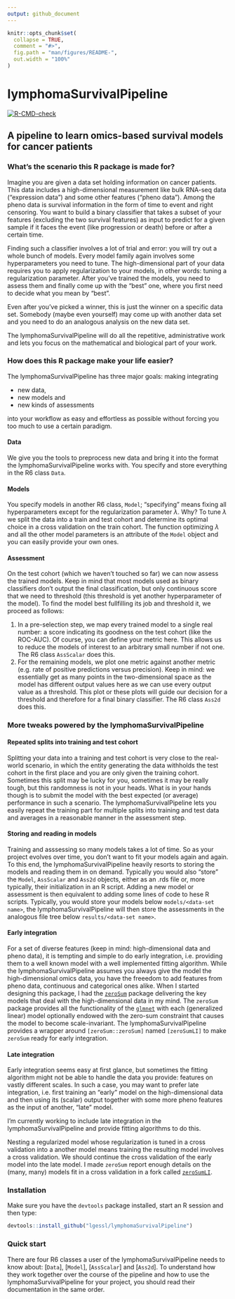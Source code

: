 ```yaml
---
output: github_document
---
```


<!-- README.md is generated from README.Rmd. Please edit that file -->

```r
knitr::opts_chunk$set(
  collapse = TRUE,
  comment = "#>",
  fig.path = "man/figures/README-",
  out.width = "100%"
)
```

# lymphomaSurvivalPipeline

  <!-- badges: start -->

  [![R-CMD-check](https://github.com/lgessl/lymphomaSurvivalPipeline/actions/workflows/R-CMD-check.yaml/badge.svg)](https://github.com/lgessl/lymphomaSurvivalPipeline/actions/workflows/R-CMD-check.yaml)

  <!-- badges: end -->

## A pipeline to learn omics-based survival models for cancer patients

### What's the scenario this R package is made for?

Imagine you are given a data set holding information on cancer patients. This data includes a high-dimensional 
measurement like bulk RNA-seq data ("expression data") and some other features ("pheno data"). Among the pheno data
is survival information in the form of time to event and right censoring. You want to build a binary classifier 
that takes a subset of your features (excluding the two survival features) as input to predict for a given sample 
if it faces the event (like progression or death) before or after a certain time.

Finding such a classifier involves a lot of trial and error: you will try out a whole bunch of models. Every model 
family again involves some hyperparameters you need to tune. The high-dimensional part of your data requires you 
to apply regularization to your models, in other words: tuning a regularization parameter. After you've trained 
the models, you need to assess them and finally come up with the "best" one, where you first need to decide what 
you mean by "best".

Even after you've picked a winner, this is just the winner on a specific data set. Somebody (maybe even yourself) 
may come up with another data set and you need to do an analogous analysis on the new data set.

The lymphomaSurvivalPipeline will do all the repetitive, administrative work and lets you focus on the mathematical 
and biological part of your work.

### How does this R package make your life easier?

The lymphomaSurvivalPipeline has three major goals: making integrating 

- new data,
- new models and 
- new kinds of assessments 

into your workflow as easy and effortless as possible without forcing you too much to use a certain paradigm.

#### Data

We give you the tools to preprocess new data and bring it into the format the lymphomaSurvivalPipeline works with. 
You specify and store everything in the R6 class `Data`.

#### Models

You specify models in another R6 class, `Model`; "specifying" means fixing all hyperparameters except for the 
regularization parameter $\lambda$. Why? To tune $\lambda$ we split the data into a train and test cohort 
and determine its optimal choice in a cross validation on the train cohort. The function optimizing $\lambda$ and 
all the other model parameters is an attribute of the `Model` object and you can easily provide your own ones.

#### Assessment

On the test cohort (which we haven't touched so far) we can now assess the trained models. Keep in mind that most 
models used as binary classifiers don't output the final classification, but only continuous score that 
we need to threshold (this threshold is yet another hyperparameter of the model). To find the model best 
fullfilling its job and threshold it, we proceed as follows:

1. In a pre-selection step, we map every trained model to a single real number: a score indicating its goodness 
   on the test cohort (like the ROC-AUC). Of course, you can define your metric here. This allows us to reduce 
   the models of interest to an arbitrary small number if not one. The R6 class `AssScalar` does this.
2. For the remaining models, we plot one metric against another metric (e.g. rate of positive predictions 
   versus precision). Keep in mind: we essentially get as many points in the two-dimensional space as the 
   model has different output values here as we can use every output value as a threshold. This plot or 
   these plots will guide our decision for a threshold and therefore for a final binary classifier. The 
   R6 class `Ass2d` does this.

### More tweaks powered by the lymphomaSurvivalPipeline

#### Repeated splits into training and test cohort

Splitting your data into a training and test cohort is very close to the real-world scenario, in which the entity 
generating the data withholds the test cohort in the first place and you are only given the training cohort. 
Sometimes this split may be lucky for you, sometimes it may be really tough, but this randomness is not in your 
heads. What is in your hands though is to submit the model with the best expected (or average) performance in 
such a scenario. The lymphomaSurvivalPipeline lets you easily repeat the training part for 
multiple splits into training and test data and averages in a reasonable manner in the assessment step.

#### Storing and reading in models

Training and asssessing so many models takes a lot of time. So as your project evolves over time, you don't 
want to fit your models again and again. To this end, the lymphomaSurvivalPipeline heavily resorts 
to storing the models and reading them in on demand. Typically you would also "store" the `Model`, `AssScalar` and 
`Ass2d` objects, either as an .rds file or, more typically, their initialization in an R script. Adding a new model 
or assessment is then equivalent to adding some lines of code to hese R scripts. Typically, you would store your 
models below `models/<data-set name>`, the lymphomaSurvivalPipeline will then store the assessments in the analogous 
file tree below `results/<data-set name>`. 

#### Early integration

For a set of diverse features (keep in mind: high-dimensional data and pheno data), it is tempting and simple 
to do early integration, i.e. providing them to a well known model with a well implemented fitting algorithm. 
While the lymphomaSurvivalPipeline assumes you always give the model the high-dimensional omics data, 
you have the freeedom to add features from pheno data, continuous and categorical ones alike. When I started 
designing this package, I had the [`zeroSum`](https://github.com/rehbergT/zeroSum) package delivering the key 
models that deal with the high-dimensional data in my mind. The `zeroSum` package provides all the functionality 
of the [`glmnet`](https://github.com/cran/glmnet) with each (generalized linear) model optionally endowed with 
the zero-sum constraint that causes the model to become scale-invariant. The lymphomaSurvivalPipeline provides 
a wrapper around `[zeroSum::zeroSum]` named `[zeroSumLI]` to make `zeroSum` ready for early integration.

#### Late integration

Early integration seems easy at first glance, but sometimes the fitting algorithm might not be able to handle 
the data you provide: features on vastly different scales. In such a case, you may want to prefer late 
integration, i.e. first training an "early" model on the high-dimensional data and then using its (scalar) output 
together with some more pheno features as the input of another, "late" model. 

I'm currently working to include late integration in the lymphomaSurvivalPipeline and provide fitting 
algorithms to do this. 

Nesting a regularized model whose regularization is tuned in a cross validation into a another model means 
training the resulting model involves a cross validation. We should continue the cross validation of the 
early model into the late model. I made `zeroSum` report enough details on the (many, many) models fit in 
a cross validation in a fork called [`zeroSumLI`](https://github.com/lgessl/zeroSumLI). 

### Installation

Make sure you have the `devtools` package installed, start an R session and then type:
```R
devtools::install_github("lgessl/lymphomaSurvivalPipeline")
```

### Quick start

There are four R6 classes a user of the lymphomaSurvivalPipeline needs to know about: [`Data`], [`Model`], 
[`AssScalar`] and [`Ass2d`]. To understand how they work together over the course of the pipeline and 
how to use the lymphomaSurvivalPipeline for your project, you should read their documentation in the same 
order.